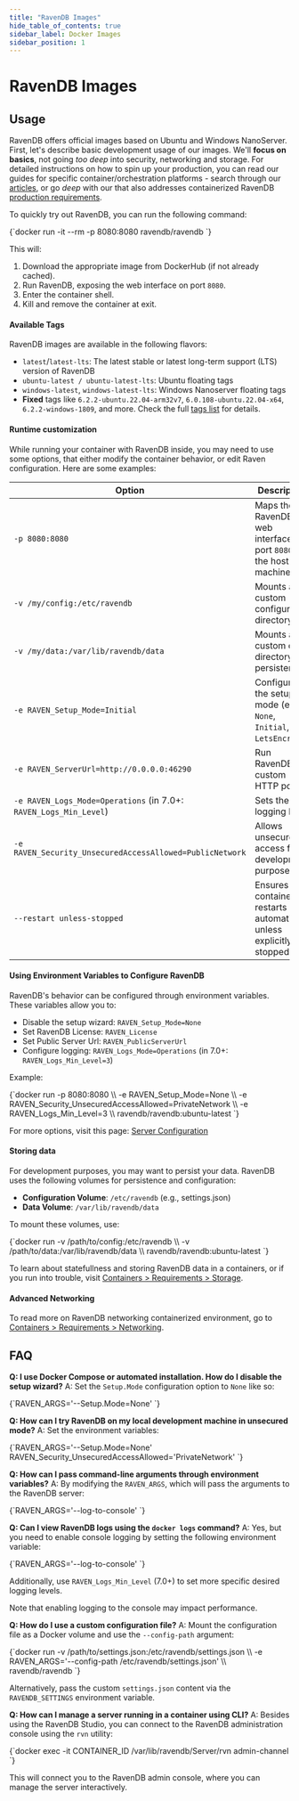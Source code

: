 ```yaml
---
title: "RavenDB Images"
hide_table_of_contents: true
sidebar_label: Docker Images
sidebar_position: 1
---
```



# RavenDB Images

## Usage
RavenDB offers official images based on Ubuntu and Windows NanoServer.
First, let's describe basic development usage of our images.
We'll **focus on basics**, not going *too deep* into security, networking and storage.
For detailed instructions on how to spin up your production, you can read our guides for specific container/orchestration platforms - search through our [articles](https://ravendb.net/articles), or go *deep* with our  that also addresses containerized RavenDB [production requirements](./requirements/compute).

To quickly try out RavenDB, you can run the following command:

<TabItem value="bash" label="bash">
<CodeBlock language="bash">
{`docker run -it --rm -p 8080:8080 ravendb/ravendb
`}
</CodeBlock>
</TabItem>

This will:

1. Download the appropriate image from DockerHub (if not already cached).
2. Run RavenDB, exposing the web interface on port `8080`.
3. Enter the container shell.
4. Kill and remove the container at exit.


#### **Available Tags**

RavenDB images are available in the following flavors:

- `latest`/`latest-lts`: The latest stable or latest long-term support (LTS) version of RavenDB
- `ubuntu-latest / ubuntu-latest-lts`: Ubuntu floating tags
- `windows-latest`, `windows-latest-lts`: Windows Nanoserver floating tags
- **Fixed** tags like `6.2.2-ubuntu.22.04-arm32v7`, `6.0.108-ubuntu.22.04-x64`, `6.2.2-windows-1809`, and more. Check the full [tags list](https://hub.docker.com/r/ravendb/ravendb/tags) for details.

#### **Runtime customization**

While running your container with RavenDB inside, you may need to use some options, that either modify the container behavior, or edit Raven configuration.
Here are some examples:

| **Option**                                                        | **Description**                                                         |
|-------------------------------------------------------------------|-------------------------------------------------------------------------|
| `-p 8080:8080`                                                    | Maps the RavenDB web interface to port `8080` on the host machine.      |
| `-v /my/config:/etc/ravendb`                                      | Mounts a custom configuration directory.                                |
| `-v /my/data:/var/lib/ravendb/data`                               | Mounts a custom data directory for persistence.                         |
| `-e RAVEN_Setup_Mode=Initial`                                     | Configures the setup mode (e.g., `None`, `Initial`, `LetsEncrypt`).     |
| `-e RAVEN_ServerUrl=http://0.0.0.0:46290`                         | Run RavenDB on custom HTTP port.                                        |
| `-e RAVEN_Logs_Mode=Operations` (in 7.0+: `RAVEN_Logs_Min_Level`) | Sets the logging level.                                                 |
| `-e RAVEN_Security_UnsecuredAccessAllowed=PublicNetwork`          | Allows unsecured access for development purposes.                       |
| `--restart unless-stopped`                                        | Ensures the container restarts automatically unless explicitly stopped. |

#### **Using Environment Variables to Configure RavenDB**

RavenDB's behavior can be configured through environment variables. These variables allow you to:

- Disable the setup wizard: `RAVEN_Setup_Mode=None`
- Set RavenDB License: `RAVEN_License`
- Set Public Server Url: `RAVEN_PublicServerUrl`
- Configure logging: `RAVEN_Logs_Mode=Operations` (in 7.0+: `RAVEN_Logs_Min_Level=3`)

Example:

<TabItem value="bash" label="bash">
<CodeBlock language="bash">
{`docker run -p 8080:8080 \\
  -e RAVEN_Setup_Mode=None \\
  -e RAVEN_Security_UnsecuredAccessAllowed=PrivateNetwork \\
  -e RAVEN_Logs_Min_Level=3 \\
  ravendb/ravendb:ubuntu-latest
`}
</CodeBlock>
</TabItem>

For more options, visit this page: [Server Configuration](../../server/configuration.mdx)

#### **Storing data**

For development purposes, you may want to persist your data.
RavenDB uses the following volumes for persistence and configuration:

- **Configuration Volume**: `/etc/ravendb` (e.g., settings.json)
- **Data Volume**: `/var/lib/ravendb/data`

To mount these volumes, use:

<TabItem value="bash" label="bash">
<CodeBlock language="bash">
{`docker run -v /path/to/config:/etc/ravendb \\
  -v /path/to/data:/var/lib/ravendb/data \\
  ravendb/ravendb:ubuntu-latest
`}
</CodeBlock>
</TabItem>

To learn about statefullness and storing RavenDB data in a containers, or if you run into trouble, visit [Containers &gt; Requirements &gt; Storage](./requirements/storage).

#### **Advanced Networking**
To read more on RavenDB networking containerized environment, go to [Containers &gt; Requirements &gt; Networking](./requirements/networking).

## FAQ

**Q: I use Docker Compose or automated installation. How do I disable the setup wizard?**
A: Set the `Setup.Mode` configuration option to `None` like so:

<TabItem value="bash" label="bash">
<CodeBlock language="bash">
{`RAVEN_ARGS='--Setup.Mode=None'
`}
</CodeBlock>
</TabItem>

**Q: How can I try RavenDB on my local development machine in unsecured mode?**
A: Set the environment variables:

<TabItem value="bash" label="bash">
<CodeBlock language="bash">
{`RAVEN_ARGS='--Setup.Mode=None'
RAVEN_Security_UnsecuredAccessAllowed='PrivateNetwork'
`}
</CodeBlock>
</TabItem>

**Q: How can I pass command-line arguments through environment variables?**
A: By modifying the `RAVEN_ARGS`, which will pass the arguments to the RavenDB server:

<TabItem value="bash" label="bash">
<CodeBlock language="bash">
{`RAVEN_ARGS='--log-to-console'
`}
</CodeBlock>
</TabItem>

**Q: Can I view RavenDB logs using the `docker logs` command?**
A: Yes, but you need to enable console logging by setting the following environment variable:

<TabItem value="bash" label="bash">
<CodeBlock language="bash">
{`RAVEN_ARGS='--log-to-console'
`}
</CodeBlock>
</TabItem>

Additionally, use `RAVEN_Logs_Min_Level` (7.0+) to set more specific desired logging levels.

Note that enabling logging to the console may impact performance.

**Q: How do I use a custom configuration file?**
A: Mount the configuration file as a Docker volume and use the `--config-path` argument:

<TabItem value="bash" label="bash">
<CodeBlock language="bash">
{`docker run -v /path/to/settings.json:/etc/ravendb/settings.json \\
-e RAVEN_ARGS='--config-path /etc/ravendb/settings.json' \\
ravendb/ravendb
`}
</CodeBlock>
</TabItem>

Alternatively, pass the custom `settings.json` content via the `RAVENDB_SETTINGS` environment variable.

**Q: How can I manage a server running in a container using CLI?**
A: Besides using the RavenDB Studio, you can connect to the RavenDB administration console using the `rvn` utility:

<TabItem value="bash" label="bash">
<CodeBlock language="bash">
{`docker exec -it CONTAINER_ID /var/lib/ravendb/Server/rvn admin-channel
`}
</CodeBlock>
</TabItem>

This will connect you to the RavenDB admin console, where you can manage the server interactively.


